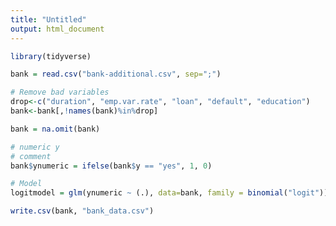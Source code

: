 ---
title: "Untitled"
output: html_document
---

```{r}
library(tidyverse)
```

```{r}
bank = read.csv("bank-additional.csv", sep=";")
```

```{r}
# Remove bad variables
drop<-c("duration", "emp.var.rate", "loan", "default", "education")
bank<-bank[,!names(bank)%in%drop]
```

```{r}
bank = na.omit(bank)
```

```{r}
# numeric y
# comment
bank$ynumeric = ifelse(bank$y == "yes", 1, 0)
```

```{r}
# Model
logitmodel = glm(ynumeric ~ (.), data=bank, family = binomial("logit"))
```

```{r}
write.csv(bank, "bank_data.csv")
```